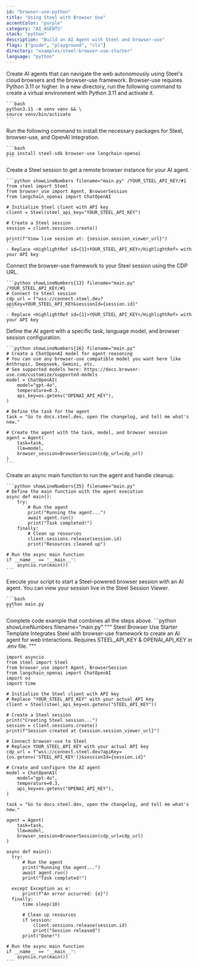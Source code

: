 ```yaml
---
id: "browser-use-python"
title: "Using Steel with Browser Use"
accentColor: "purple"
category: "AI_AGENTS"
stack: "python"
description: "Build an AI Agent with Steel and browser-use"
flags: ["guide", "playground", "cli"]
directory: "examples/steel-browser-use-starter"
language: "python"
---
```


<Guide>
  <Intro skipLink="#full-code-example">
    Create AI agents that can navigate the web autonomously using Steel's cloud browsers and the browser-use framework.
  </Intro>

  <Step number={1} title="Optional: Prepare your environment">
    Browser-use requires Python 3.11 or higher. In a new directory, run the following command to create a virtual environment with Python 3.11 and activate it.

    ```bash
    python3.11 -m venv venv && \
    source venv/bin/activate
    ```
  </Step>
  
  <Step number={2} title="Install Required Packages">
    Run the following command to install the necessary packages for Steel, browser-use, and OpenAI integration.

    ```bash
    pip install steel-sdk browser-use langchain-openai
    ```
  </Step>

  <Step number={3} title="Start a Steel Session">
    Create a Steel session to get a remote browser instance for your AI agent.

    ```python showLineNumbers filename="main.py" /YOUR_STEEL_API_KEY/#1
    from steel import Steel
    from browser_use import Agent, BrowserSession
    from langchain_openai import ChatOpenAI

    # Initialize Steel client with API key
    client = Steel(steel_api_key="YOUR_STEEL_API_KEY")

    # Create a Steel session
    session = client.sessions.create()

    print(f"View live session at: {session.session_viewer_url}")
    ```
    - Replace <HighlightRef id={1}>YOUR_STEEL_API_KEY</HighlightRef> with your API key
  </Step>

  <Step number={4} title="Define Your Browser and Browser Context">
    Connect the browser-use framework to your Steel session using the CDP URL.

    ```python showLineNumbers{13} filename="main.py" /YOUR_STEEL_API_KEY/#1
    # Connect to Steel session
    cdp_url = f"wss://connect.steel.dev?apiKey=YOUR_STEEL_API_KEY&sessionId={session.id}"
    ```
    - Replace <HighlightRef id={1}>YOUR_STEEL_API_KEY</HighlightRef> with your API key
  </Step>

  <Step number={5} title="Configure Your AI Agent">
    Define the AI agent with a specific task, language model, and browser session configuration.

    ```python showLineNumbers{16} filename="main.py"
    # Create a ChatOpenAI model for agent reasoning
    # You can use any browser-use compatible model you want here like Anthropic, Deepseek, Gemini, etc.
    # See supported models here: https://docs.browser-use.com/customize/supported-models
    model = ChatOpenAI(
        model="gpt-4o",
        temperature=0.3,
        api_key=os.getenv("OPENAI_API_KEY"),
    )

    # Define the task for the agent
    task = "Go to docs.steel.dev, open the changelog, and tell me what's new."

    # Create the agent with the task, model, and browser session
    agent = Agent(
        task=task,
        llm=model,
        browser_session=BrowserSession(cdp_url=cdp_url)
    )
    ```
  </Step>

  <Step number={6} title="Run the Agent">
    Create an async main function to run the agent and handle cleanup.

    ```python showLineNumbers{35} filename="main.py"
    # Define the main function with the agent execution
    async def main():
        try:
            # Run the agent
            print("Running the agent...")
            await agent.run()
            print("Task completed!")
        finally:
            # Clean up resources
            client.sessions.release(session.id)
            print("Resources cleaned up")

    # Run the async main function
    if __name__ == '__main__':
        asyncio.run(main())
    ```
  </Step>

  <Step number={7} title="Run Your Script">
    Execute your script to start a Steel-powered browser session with an AI agent. You can view your session live in the Steel Session Viewer.

    ```bash
    python main.py
    ```
  </Step>

  <FullCodeExample id="full-code-example" title="Full Example">
    Complete code example that combines all the steps above.
    ```python showLineNumbers filename="main.py"
    """
    Steel Browser Use Starter Template
    Integrates Steel with browser-use framework to create an AI agent for web interactions.
    Requires STEEL_API_KEY & OPENAI_API_KEY in .env file.
    """

    import asyncio
    from steel import Steel
    from browser_use import Agent, BrowserSession
    from langchain_openai import ChatOpenAI
    import os
    import time

    # Initialize the Steel client with API key
    # Replace "YOUR_STEEL_API_KEY" with your actual API key
    client = Steel(steel_api_key=os.getenv("STEEL_API_KEY"))

    # Create a Steel session
    print("Creating Steel session...")
    session = client.sessions.create()
    print(f"Session created at {session.session_viewer_url}")

    # Connect browser-use to Steel
    # Replace YOUR_STEEL_API_KEY with your actual API key
    cdp_url = f"wss://connect.steel.dev?apiKey={os.getenv('STEEL_API_KEY')}&sessionId={session.id}"

    # Create and configure the AI agent
    model = ChatOpenAI(
        model="gpt-4o",
        temperature=0.3,
        api_key=os.getenv("OPENAI_API_KEY"),
    )

    task = "Go to docs.steel.dev, open the changelog, and tell me what's new."

    agent = Agent(
        task=task,
        llm=model,
        browser_session=BrowserSession(cdp_url=cdp_url)
    )

    async def main():
      try:
          # Run the agent
          print("Running the agent...")
          await agent.run()
          print("Task completed!")
          
      except Exception as e:
          print(f"An error occurred: {e}")
      finally:
          time.sleep(10)
          
          # Clean up resources
          if session:
              client.sessions.release(session.id)
              print("Session released")
          print("Done!")

    # Run the async main function
    if __name__ == '__main__':
        asyncio.run(main())
    ```
  </FullCodeExample>
</Guide>